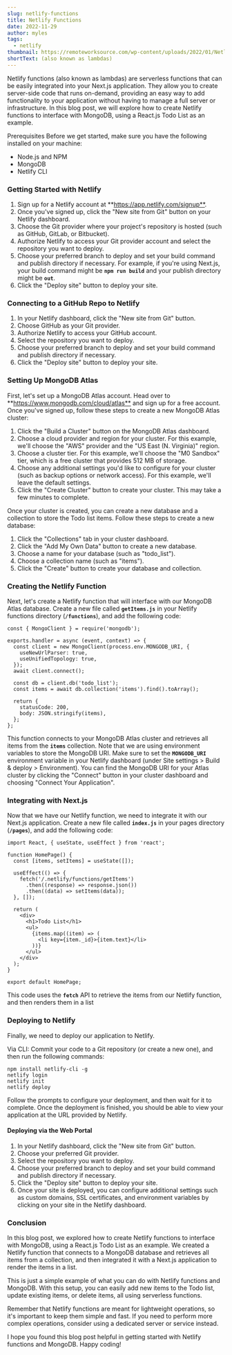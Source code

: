 ```yaml
---
slug: netlify-functions
title: Netlify Functions
date: 2022-11-29
author: myles
tags:
  - netlify
thumbnail: https://remoteworksource.com/wp-content/uploads/2022/01/Netlify.jpg
shortText: (also known as lambdas)
---
```

Netlify functions (also known as lambdas) are serverless functions that can be easily integrated into your Next.js application. They allow you to create server-side code that runs on-demand, providing an easy way to add functionality to your application without having to manage a full server or infrastructure. In this blog post, we will explore how to create Netlify functions to interface with MongoDB, using a React.js Todo List as an example.

Prerequisites Before we get started, make sure you have the following installed on your machine:

* Node.js and NPM
* MongoDB
* Netlify CLI

### Getting Started with Netlify

1. Sign up for a Netlify account at \*\*<https://app.netlify.com/signup**>.
2. Once you've signed up, click the "New site from Git" button on your Netlify dashboard.
3. Choose the Git provider where your project's repository is hosted (such as GitHub, GitLab, or Bitbucket).
4. Authorize Netlify to access your Git provider account and select the repository you want to deploy.
5. Choose your preferred branch to deploy and set your build command and publish directory if necessary. For example, if you're using Next.js, your build command might be **`npm run build`** and your publish directory might be **`out`**.
6. Click the "Deploy site" button to deploy your site.



### Connecting to a GitHub Repo to Netlify

1. In your Netlify dashboard, click the "New site from Git" button.
2. Choose GitHub as your Git provider.
3. Authorize Netlify to access your GitHub account.
4. Select the repository you want to deploy.
5. Choose your preferred branch to deploy and set your build command and publish directory if necessary.
6. Click the "Deploy site" button to deploy your site.

### Setting Up MongoDB Atlas 

First, let's set up a MongoDB Atlas account. Head over to \*\*<https://www.mongodb.com/cloud/atlas**> and sign up for a free account. Once you've signed up, follow these steps to create a new MongoDB Atlas cluster:

1. Click the "Build a Cluster" button on the MongoDB Atlas dashboard.
2. Choose a cloud provider and region for your cluster. For this example, we'll choose the "AWS" provider and the "US East (N. Virginia)" region.
3. Choose a cluster tier. For this example, we'll choose the "M0 Sandbox" tier, which is a free cluster that provides 512 MB of storage.
4. Choose any additional settings you'd like to configure for your cluster (such as backup options or network access). For this example, we'll leave the default settings.
5. Click the "Create Cluster" button to create your cluster. This may take a few minutes to complete.

Once your cluster is created, you can create a new database and a collection to store the Todo list items. Follow these steps to create a new database:

1. Click the "Collections" tab in your cluster dashboard.
2. Click the "Add My Own Data" button to create a new database.
3. Choose a name for your database (such as "todo_list").
4. Choose a collection name (such as "items").
5. Click the "Create" button to create your database and collection.

### Creating the Netlify Function

Next, let's create a Netlify function that will interface with our MongoDB Atlas database. Create a new file called **`getItems.js`** in your Netlify functions directory (**`/functions`**), and add the following code:

```
const { MongoClient } = require('mongodb');

exports.handler = async (event, context) => {
  const client = new MongoClient(process.env.MONGODB_URI, {
    useNewUrlParser: true,
    useUnifiedTopology: true,
  });
  await client.connect();

  const db = client.db('todo_list');
  const items = await db.collection('items').find().toArray();

  return {
    statusCode: 200,
    body: JSON.stringify(items),
  };
};
```

This function connects to your MongoDB Atlas cluster and retrieves all items from the **`items`** collection. Note that we are using environment variables to store the MongoDB URI. Make sure to set the **`MONGODB_URI`** environment variable in your Netlify dashboard (under Site settings > Build & deploy > Environment). You can find the MongoDB URI for your Atlas cluster by clicking the "Connect" button in your cluster dashboard and choosing "Connect Your Application".

### Integrating with Next.js

Now that we have our Netlify function, we need to integrate it with our Next.js application. Create a new file called **`index.js`** in your pages directory (**`/pages`**), and add the following code:

```
import React, { useState, useEffect } from 'react';

function HomePage() {
  const [items, setItems] = useState([]);

  useEffect(() => {
    fetch('/.netlify/functions/getItems')
      .then((response) => response.json())
      .then((data) => setItems(data));
  }, []);

  return (
    <div>
      <h1>Todo List</h1>
      <ul>
        {items.map((item) => (
          <li key={item._id}>{item.text}</li>
        ))}
      </ul>
    </div>
  );
}

export default HomePage;
```

This code uses the **`fetch`** API to retrieve the items from our Netlify function, and then renders them in a list

### Deploying to Netlify

Finally, we need to deploy our application to Netlify.

Via CLI: Commit your code to a Git repository (or create a new one), and then run the following commands:

```
npm install netlify-cli -g
netlify login
netlify init
netlify deploy
```

Follow the prompts to configure your deployment, and then wait for it to complete. Once the deployment is finished, you should be able to view your application at the URL provided by Netlify.

#### Deploying via the Web Portal

1. In your Netlify dashboard, click the "New site from Git" button.
2. Choose your preferred Git provider.
3. Select the repository you want to deploy.
4. Choose your preferred branch to deploy and set your build command and publish directory if necessary.
5. Click the "Deploy site" button to deploy your site.
6. Once your site is deployed, you can configure additional settings such as custom domains, SSL certificates, and environment variables by clicking on your site in the Netlify dashboard.

### Conclusion

In this blog post, we explored how to create Netlify functions to interface with MongoDB, using a React.js Todo List as an example. We created a Netlify function that connects to a MongoDB database and retrieves all items from a collection, and then integrated it with a Next.js application to render the items in a list.

This is just a simple example of what you can do with Netlify functions and MongoDB. With this setup, you can easily add new items to the Todo list, update existing items, or delete items, all using serverless functions.

Remember that Netlify functions are meant for lightweight operations, so it's important to keep them simple and fast. If you need to perform more complex operations, consider using a dedicated server or service instead.

I hope you found this blog post helpful in getting started with Netlify functions and MongoDB. Happy coding!